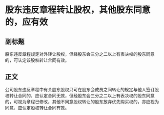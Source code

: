 # 股东违反章程转让股权，其他股东同意的，应有效
## 副标题
股东违反章程规定对外转让股权，但经股东会三分之二以上有表决权的股东同意的，可认定该股权转让合同有效。
## 正文
公司股东违反章程中有关股东股权只可在股东会成员之间转让的规定与他人签订股权转让合同的，应认定合同无效，但经股东会三分之二以上有表决权的股东同意的，可视为章程已修改，其他不同意股权转让的股东放弃优先购买权的，亦应视为同意，应认定股权转让合同有效。